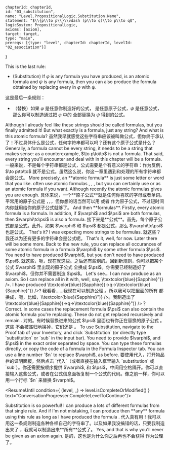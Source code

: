 

	chapterId: chapterId,
	id: "03_substitution",
	name: "Level.PropositionalLogic.Substitution.Name",
	statement: "$\\{p\\to p\\}\\vdash (p\\to q)\\to p\\to q$",
	logicSystem: PropositionalLogic,
	axioms: [axiom],
	target: target,
	type: "main",
	prereqs: [{type: "level", chapterId: chapterId, levelId: "02_association"}]
}


<ConversationProgresser>

<Speak speaker="sapphire">
<LocalizedMarkdown locale="en">
This is the last rule: 

- (Substitution) If $\varphi$ is any formula you have produced, <FormulaLatex formula={p} /> is an atomic formula and $\psi$ is any formula, then you can also produce the formula obtained by replacing every <FormulaLatex formula={p} /> in $\varphi$ with $\psi$. 
</LocalizedMarkdown>
<LocalizedMarkdown locale="zh">
这是最后一条规则：

- （替换）如果 $\varphi$ 是任意你制造好的公式，<FormulaLatex formula={p} /> 是任意原子公式，$\psi$ 是任意公式，那么你可以制造通过把 $\varphi$ 中的 <FormulaLatex formula={p} /> 全部替换为 $\psi$ 得到的公式。
</LocalizedMarkdown>
</Speak>

<Speak speaker="star">
<LocalizedMarkdown locale="en">
Although I already feel like these strings should be called formulas, but you finally admitted it! But what exactly is a formula, just any string? And what is this atomic formula? 
</LocalizedMarkdown>
<LocalizedMarkdown locale="zh">
虽然我早就感觉这些字符串应该被叫做公式，但你终于承认了！不过具体什么是公式，任何字符串都可以吗？还有这个原子公式是什么？
</LocalizedMarkdown>
</Speak>

<Speak speaker="sapphire">
<LocalizedMarkdown locale="en">
Generally, a formula cannot be every string, it needs to be a string that makes sense: as a counterexample, $\to p\to\to$ is not a formula. That said, every string you'll encounter and deal with in this chapter will be a formula. 
</LocalizedMarkdown>
<LocalizedMarkdown locale="zh">
一般来说，不是每个字符串都是公式，公式需要是个有意义的字符串：作为反例，$\to p\to\to$ 就不是公式。虽然这么说，你这一章里遇到和处理的所有字符串都会是公式。
</LocalizedMarkdown>
</Speak>

<Speak speaker="sapphire">
<LocalizedMarkdown locale="en">
More precisely, an **atomic formula** is just some letter or word that you like. <Sapphire /> often use atomic formulas <FormulaLatex formula={p} />, <FormulaLatex formula={parseFormula("q")} />, <FormulaLatex formula={parseFormula("r")} />, but you can certainly use <FormulaLatex formula={parseFormula("t_5^7")} /> or <FormulaLatex formula={parseFormula("apple")} /> as an atomic formula if you want. Although recently the atomic formulas <Sapphire /> gives you are enough. 
</LocalizedMarkdown>
<LocalizedMarkdown locale="zh">
具体来说，一个**原子公式**就是任何你喜欢的字母或者单词。<Sapphire />平常用的原子公式是 <FormulaLatex formula={p} />，<FormulaLatex formula={parseFormula("q")} />，<FormulaLatex formula={parseFormula("r")} />，但你想的话当然可以用 <FormulaLatex formula={parseFormula("t_5^7")} /> 或者 <FormulaLatex formula={parseFormula("apple")} /> 作为原子公式，不过短时间内你就用<Sapphire />给你的原子公式就够了。
</LocalizedMarkdown>
</Speak>

<Speak speaker="sapphire">
<LocalizedMarkdown locale="en">
And then **formulas**. Firstly, every atomic formula is a formula. In addition, if $\varphi$ and $\psi$ are both formulas, then $\varphi\to\psi$ is also a formula. 
</LocalizedMarkdown>
<LocalizedMarkdown locale="zh">
接下来是**公式**。首先，每个原子公式都是公式。此外，如果 $\varphi$ 和 $\psi$ 都是公式，那么 $\varphi\to\psi$ 也是公式。
</LocalizedMarkdown>
</Speak>

<Speak speaker="star">
<LocalizedMarkdown locale="en">
That's it? I was expecting more strings to be formulas. 
</LocalizedMarkdown>
<LocalizedMarkdown locale="zh">
就这些？我还以为还有更多的字符串会是公式呢。
</LocalizedMarkdown>
</Speak>

<Speak speaker="sapphire">
<LocalizedMarkdown locale="en">
That's it, well, for now. Later there will be some more. Back to the new rule, you can replace all occurances of some atomic formula <FormulaLatex formula={p} /> in a formula $\varphi$ by some other formula $\psi$. You need to have produced $\varphi$, but you don't need to have produced $\psi$. 
</LocalizedMarkdown>
<LocalizedMarkdown locale="zh">
就这些，呃，现在就这些。之后还有些别的。回到新规则，你可以把某个公式 $\varphi$ 里出现的原子公式 <FormulaLatex formula={p} /> 全换成 $\psi$。你需要已经制造好了 $\varphi$，但你并不需要制造 $\psi$。
</LocalizedMarkdown>
</Speak>

<Speak speaker="star">
<LocalizedMarkdown locale="en">
Let's see... I can now produce <FormulaLatex formula={axiom} /> as an axiom. So I can replace all <FormulaLatex formula={p} /> in it with, well, say, <FormulaLatex formula={parseFormula("q->\\textcolor{blue}{Sapphire}")} />. I have produced <FormulaLatex formula={parseFormula("(q->\\textcolor{blue}{Sapphire})->q->\\textcolor{blue}{Sapphire}")} />? 
</LocalizedMarkdown>
<LocalizedMarkdown locale="zh">
我看看……我现在可以制造公理 <FormulaLatex formula={axiom} />。所以我可以把里面的所有 <FormulaLatex formula={p} /> 都换成，呃，比如，<FormulaLatex formula={parseFormula("q->\\textcolor{blue}{Sapphire}")} />。我制造出了 <FormulaLatex formula={parseFormula("(q->\\textcolor{blue}{Sapphire})->q->\\textcolor{blue}{Sapphire}")} />？
</LocalizedMarkdown>
</Speak>

<Speak speaker="sapphire">
<LocalizedMarkdown locale="en">
Correct. In some cases the replacement formula $\psi$ can also contain the atomic formula <FormulaLatex formula={p} /> you're replacing. These <FormulaLatex formula={p} /> do not get replaced recursively and remain <FormulaLatex formula={p} />. 
</LocalizedMarkdown>
<LocalizedMarkdown locale="zh">
对的。有时候替换进来的公式 $\psi$ 里面也有你正在替换的原子公式 <FormulaLatex formula={p} />。这些 <FormulaLatex formula={p} /> 不会被递归地换掉，它们还是 <FormulaLatex formula={p} />。
</LocalizedMarkdown>
</Speak>

<Speak speaker="author">
<LocalizedMarkdown locale="en">
To use Substitution, navigate to the Proof tab of your Inventory, and click `Substitution` (or directly type `substitution` or `sub` in the input bar). You need to provide $\varphi$, <FormulaLatex formula={p} /> and $\psi$ in the exact order separated by space. You can type these formulas directly, or copy the code of a formula in the Formula Inspector tab. You can use a line number `$n` to replace $\varphi$, as before. 
</LocalizedMarkdown>
<LocalizedMarkdown locale="zh">
要使用代入，打开物品栏的证明面板，然后点击 `代入`（或者直接在输入框里输入 `substitution` 或 `sub`）。你还需要按顺序提供 $\varphi$, <FormulaLatex formula={p} /> 和 $\psi$，中间用空格隔开。你可以直接输入这些公式，或者在公式信息面板复制一个公式的代码。像之前一样，你可以用一个行标 `$n` 来替换 $\varphi$。
</LocalizedMarkdown>
</Speak>

<ResumeUntil condition={ (level, _) => level.isCompleteOrModified() } text="ConversationProgresser.CompleteLevelToContinue"/>

<Speak speaker="star">
<LocalizedMarkdown locale="en">
Substitution is so powerful! I can produce a lots of different formulas from that single rule. And if I'm not mistaking, I can produce then **any** formula using this rule as long as I have produced the formula <FormulaLatex formula={p} />. 
</LocalizedMarkdown>
<LocalizedMarkdown locale="zh">
代入真有用！我可以用这一条规则制造各种各样自己的字符串了。以及如果我没搞错的话，只要我制造出来了 <FormulaLatex formula={p} />，我就可以制造出来**所有**公式了。
</LocalizedMarkdown>
</Speak>

<Speak speaker="sapphire">
<LocalizedMarkdown locale="en">
Yes, and that is why you'll never be given <FormulaLatex formula={p} /> as an axiom again. 
</LocalizedMarkdown>
<LocalizedMarkdown locale="zh">
是的，这也是为什么你之后再也不会获得 <FormulaLatex formula={p} /> 作为公理了。
</LocalizedMarkdown>
</Speak>

</ConversationProgresser>
